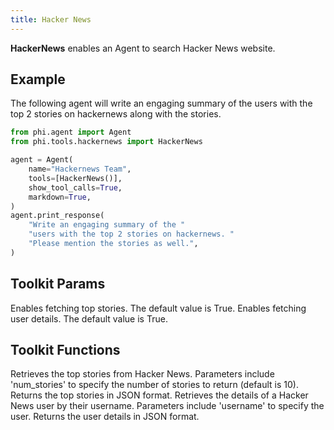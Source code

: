 ```yaml
---
title: Hacker News
---
```


**HackerNews** enables an Agent to search Hacker News website.

## Example

The following agent will write an engaging summary of the users with the top 2 stories on hackernews along with the stories.

```python cookbook/tools/hackernews.py
from phi.agent import Agent
from phi.tools.hackernews import HackerNews

agent = Agent(
    name="Hackernews Team",
    tools=[HackerNews()],
    show_tool_calls=True,
    markdown=True,
)
agent.print_response(
    "Write an engaging summary of the "
    "users with the top 2 stories on hackernews. "
    "Please mention the stories as well.",
)
```

## Toolkit Params

<ResponseField name="get_top_stories" type="bool" default="True">
  Enables fetching top stories. The default value is True.
</ResponseField>
<ResponseField name="get_user_details" type="bool" default="True">
  Enables fetching user details. The default value is True.
</ResponseField>

## Toolkit Functions

<ResponseField name="get_top_hackernews_stories">
  Retrieves the top stories from Hacker News. Parameters include 'num_stories'
  to specify the number of stories to return (default is 10). Returns the top
  stories in JSON format.
</ResponseField>
<ResponseField name="get_user_details">
  Retrieves the details of a Hacker News user by their username. Parameters
  include 'username' to specify the user. Returns the user details in JSON
  format.
</ResponseField>
